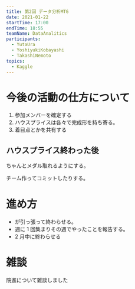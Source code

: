```yaml
---
title: 第2回 データ分析MTG
date: 2021-01-22
startTime: 17:00
endTime: 18:55
teamName: DataAnalitics
participants:
  - YutaUra
  - YoshiyukiKobayashi
  - TakashiNemoto
topics:
  - Kaggle
---
```


# 今後の活動の仕方について

1. 参加メンバーを確定する
2. ハウスプライスは各々で完成形を持ち寄る。
3. 着目点とかを共有する

## ハウスプライス終わった後

ちゃんとメダル取れるようにする。

チーム作ってコミットしたりする。

# 進め方

- <user name="YoshiyukiKobayashi"> が引っ張って終わらせる。
- 週に 1 回集まりその週でやったことを報告する。
- 2 月中に終わらせる

# 雑談

院進について雑談しました
